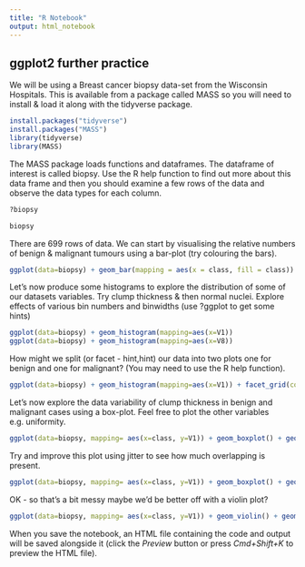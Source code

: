 ```yaml
---
title: "R Notebook"
output: html_notebook
---
```


## ggplot2 further practice
We will be using a Breast cancer biopsy data-set from the Wisconsin Hospitals.
This is available from a package called MASS so you will need to install & load it along with the tidyverse package.
```r
install.packages("tidyverse")
install.packages("MASS")
library(tidyverse)
library(MASS)
```
The MASS package loads functions and dataframes. The dataframe of interest is called biopsy.
Use the R help function to find out more about this data frame and then you should examine a few rows of the data and observe the data types for each column.
```r
?biopsy

biopsy
```
There are 699 rows of data. We can start by visualising the relative numbers of benign & malignant tumours using a bar-plot (try colouring the bars).
```r
ggplot(data=biopsy) + geom_bar(mapping = aes(x = class, fill = class))
```
Let's now produce some histograms to explore the distribution of some of our datasets variables.
Try clump thickness & then normal nuclei. Explore effects of various bin numbers and binwidths
(use ?ggplot to get some hints)
```r
ggplot(data=biopsy) + geom_histogram(mapping=aes(x=V1))
ggplot(data=biopsy) + geom_histogram(mapping=aes(x=V8))
```
How might we split (or facet - hint,hint) our data into two plots one for benign and one for malignant? (You may need to use the R help function).
```r
ggplot(data=biopsy) + geom_histogram(mapping=aes(x=V1)) + facet_grid(cols=vars(class))
```
Let's now explore the data variability of clump thickness in benign and malignant cases using a box-plot. Feel free to plot the other variables e.g. uniformity.

```r
ggplot(data=biopsy, mapping= aes(x=class, y=V1)) + geom_boxplot() + geom_point()
```
Try and improve this plot using jitter to see how much overlapping is present.
```r
ggplot(data=biopsy, mapping= aes(x=class, y=V1)) + geom_boxplot() + geom_jitter() 
```
OK - so that's a bit messy maybe we'd be better off with a violin plot?
```r
ggplot(data=biopsy, mapping= aes(x=class, y=V1)) + geom_violin() + geom_jitter()
```


When you save the notebook, an HTML file containing the code and output will be saved alongside it (click the *Preview* button or press *Cmd+Shift+K* to preview the HTML file). 

